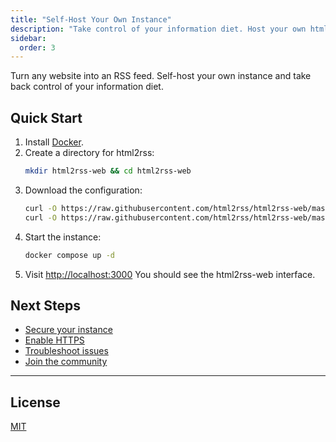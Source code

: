 ```yaml
---
title: "Self-Host Your Own Instance"
description: "Take control of your information diet. Host your own html2rss instance and join the decentralized web movement."
sidebar:
  order: 3
---
```


Turn any website into an RSS feed. Self-host your own instance and take back control of your information diet.

## Quick Start

1. Install [Docker](https://docs.docker.com/get-docker/).
2. Create a directory for html2rss:
   ```bash
   mkdir html2rss-web && cd html2rss-web
   ```
3. Download the configuration:
   ```bash
   curl -O https://raw.githubusercontent.com/html2rss/html2rss-web/master/docker-compose.yml
   curl -O https://raw.githubusercontent.com/html2rss/html2rss-web/master/config/feeds.yml
   ```
4. Start the instance:
   ```bash
   docker compose up -d
   ```
5. Visit [http://localhost:3000](http://localhost:3000)
   You should see the html2rss-web interface.

## Next Steps

- [Secure your instance](/web-application/how-to/deployment#security)
- [Enable HTTPS](/web-application/how-to/deployment#https)
- [Troubleshoot issues](/troubleshooting/troubleshooting)
- [Join the community](https://github.com/orgs/html2rss/discussions)

---

## License

[MIT](https://github.com/html2rss/html2rss/blob/main/LICENSE)
